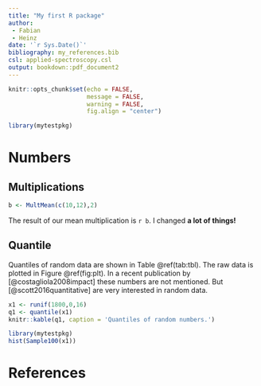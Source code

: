 ```yaml
---
title: "My first R package"
author: 
 - Fabian
 - Heinz
date: '`r Sys.Date()`'
bibliography: my_references.bib
csl: applied-spectroscopy.csl
output: bookdown::pdf_document2
---
```


```r
knitr::opts_chunk$set(echo = FALSE,
                      message = FALSE,
                      warning = FALSE,
                      fig.align = "center")
```

```r
library(mytestpkg)
```
# Numbers

## Multiplications

```r
b <- MultMean(c(10,12),2)
```

The result of our mean multiplication is `r b`.
I changed **a lot of things!**

## Quantile
Quantiles of random data are shown in Table \@ref(tab:tbl). The raw data is plotted in Figure \@ref(fig:plt). In a recent publication by [@costagliola2008impact] 
these numbers are not mentioned. But [@scott2016quantitative] are very interested in random data.



```r
x1 <- runif(1800,0,16) 
q1 <- quantile(x1)  
knitr::kable(q1, caption = 'Quantiles of random numbers.')
```

```r
library(mytestpkg)
hist(Sample100(x1))
```

# References
